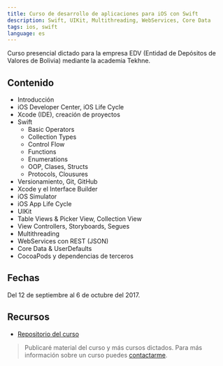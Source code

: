 ```yaml
---
title: Curso de desarrollo de aplicaciones para iOS con Swift
description: Swift, UIKit, Multithreading, WebServices, Core Data
tags: ios, swift
language: es
---
```

Curso presencial dictado para la empresa EDV (Entidad de Depósitos de Valores de Bolivia) mediante la academia Tekhne.

## Contenido

- Introducción
- iOS Developer Center, iOS Life Cycle
- Xcode (IDE), creación de proyectos
- Swift
  * Basic Operators
  * Collection Types
  * Control Flow
  * Functions
  * Enumerations
  * OOP, Clases, Structs
  * Protocols, Clousures
- Versionamiento, Git, GitHub
- Xcode y el Interface Builder
- iOS Simulator
- iOS App Life Cycle
- UIKit
- Table Views & Picker View, Collection View
- View Controllers, Storyboards, Segues
- Multithreading
- WebServices con REST (JSON)
- Core Data & UserDefaults 
- CocoaPods y dependencias de terceros

## Fechas

Del 12 de septiembre al 6 de octubre del 2017.

## Recursos

* [Repositorio del curso](https://github.com/alvareztech/ios-course-demo-app)

> Publicaré material del curso y más cursos dictados. Para más información sobre un curso puedes [contactarme](/contacto).
